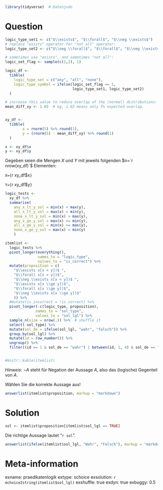 
```r
library(tidyverse)  # Datenjudo
```



Question
========


```r
logic_type_set1 <- c("$\\exists$", "$\\forall$", "$\\neg \\exists$")
# replace "exists" operator for "not all" operator:
logic_type_set2 <- c("$\\neg \\forall$", "$\\forall$", "$\\neg \\exists$")

# sometimes use "exists", and sometimes "not all":
logic_set_flag <- sample(c(1,2), 1)

logic_df <-
  tibble(
    logic_type_set = c("any", "all", "none"),
    logic_type_symbol = ifelse(logic_set_flag == 1, 
                               logic_type_set1, logic_type_set2)
  )

```




```r
# increase this value to reduce overlap of the (normal) distributions:
mean_diff_xy <- 1.65  # eg, 1.65 means only 5% expected overlap.


xy_df <-
  tibble(
        x = rnorm(5) %>% round(1),
        y = (rnorm(5) - mean_diff_xy) %>% round(1)
  )

x <- xy_df$x
y <- xy_df$y
```



Gegeben seien die Mengen $X$ und $Y$ mit jeweils folgenden $n=`r nrow(xy_df)`$ Elementen:


`X={`r  xy_df$x`}`

`Y={`r  xy_df$y`}`



```r
logic_tests <- 
  xy_df %>% 
  summarise(
    any_x_lt_y_sol = min(x) < max(y),
    all_x_lt_y_sol = max(x) < min(y),
    none_x_lt_y_sol = min(x) > max(y),
    any_x_ge_y_sol = max(x) >= min(y),
    all_x_ge_y_sol = min(x) >= max(y),
    none_x_ge_y_sol = max(x) < min(y)
    )
```







```r
itemlist <- 
  logic_tests %>% 
  pivot_longer(everything(),
               names_to = "logic_type",
               values_to = "is_correct") %>% 
  mutate(proposition = c(
    "$\\exists x[x < y])$ ",
    "$\\forall x[x < y])$",
    "$\\neg \\exists x[x < y])$ ",
    "$\\exists x[x \\ge y])$",
    "$\\forall x[x \\ge y])$",
    "$\\neg \\exists x[x \\ge y])$"
    )) %>% 
  #mutate(is_incorrect = !is_correct) %>% 
  pivot_longer(-c(logic_type, proposition),
              names_to = "sol_type",
              values_to = "sol_lgl") %>% 
  sample_n(size = nrow(.)) %>%  # shuffle it
  select(-sol_type) %>% 
  mutate(sol_de = ifelse(sol_lgl, "wahr", "falsch")) %>% 
  group_by(sol_lgl) %>% 
  mutate(id = row_number()) %>% 
  ungroup() %>% 
  filter((id == 1 & sol_de == "wahr") | between(id, 1, 4) & sol_de == "falsch")


#knitr::kable(itemlist)
```


*Hinweis*: $\neg A$ steht für Negation der Aussage $A$, also das (logische) Gegenteil von $A$.







Wählen Sie die korrekte Aussage aus!


```r
answerlist(itemlist$proposition, markup = "markdown")
```






Solution
========

```r
sol <- itemlist$proposition[itemlist$sol_lgl == TRUE]
```


Die richtige Aussage lautet "`r sol`".



```r
answerlist(ifelse(itemlist$sol_lgl, "Wahr", "Falsch"), markup = "markdown")
```


Meta-information
================
exname: praedikatenlogik
extype: schoice
exsolution: `r  mchoice2string(itemlist$sol_lgl)`
exshuffle: true
exdyn: true
exbuggy: 0.5
